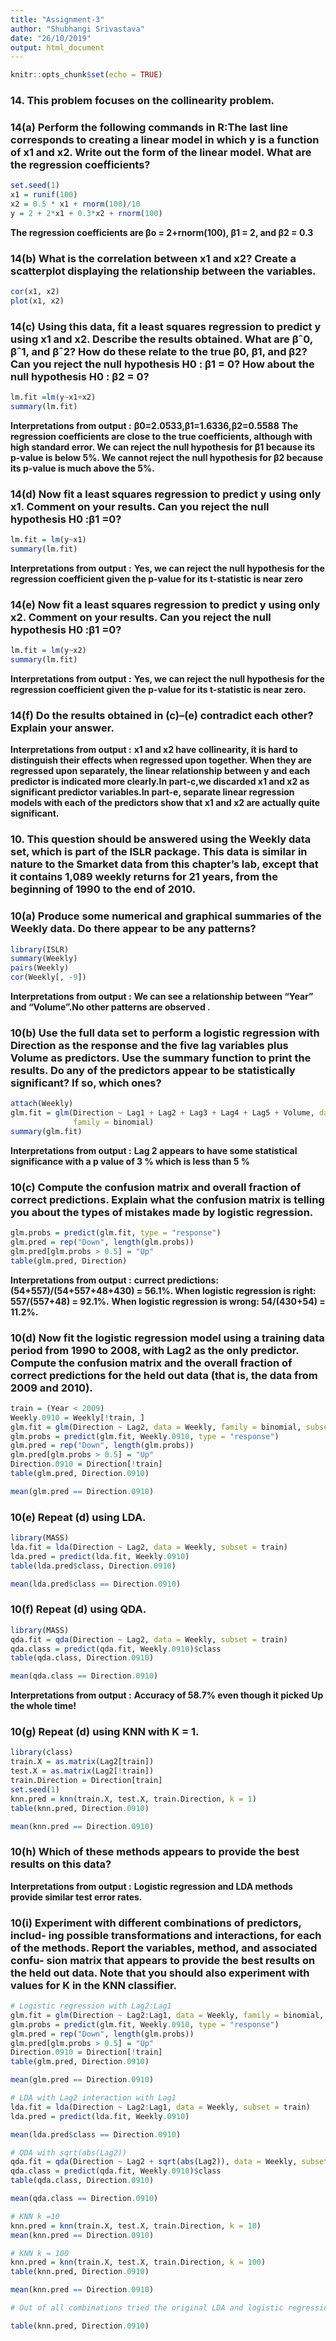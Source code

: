 ```yaml
---
title: "Assignment-3"
author: "Shubhangi Srivastava"
date: "26/10/2019"
output: html_document
---
```


```r
knitr::opts_chunk$set(echo = TRUE)
```

### 14. This problem focuses on the collinearity problem.

### 14(a) Perform the following commands in R:The last line corresponds to creating a linear model in which y is a function of x1 and x2. Write out the form of the linear model. What are the regression coefficients?

```r
set.seed(1)
x1 = runif(100)
x2 = 0.5 * x1 + rnorm(100)/10
y = 2 + 2*x1 + 0.3*x2 + rnorm(100)
```

**The regression coefficients are βo = 2+rnorm(100), β1 = 2, and β2 = 0.3**


### 14(b) What is the correlation between x1 and x2? Create a scatterplot displaying the relationship between the variables.

```r
cor(x1, x2)
plot(x1, x2)
```

### 14(c) Using this data, fit a least squares regression to predict y using x1 and x2. Describe the results obtained. What are βˆ0, βˆ1, and βˆ2? How do these relate to the true β0, β1, and β2? Can you reject the null hypothesis H0 : β1 = 0? How about the null hypothesis H0 : β2 = 0?

```r
lm.fit =lm(y~x1+x2)
summary(lm.fit)
```
**Interpretations from output :**
**β0=2.0533,β1=1.6336,β2=0.5588**
**The regression coefficients are close to the true coefficients, although with high standard error. We can reject the null hypothesis for β1 because its p-value is below 5%. We cannot reject the null hypothesis for β2 because its p-value is much above the 5%.**



### 14(d) Now fit a least squares regression to predict y using only x1. Comment on your results. Can you reject the null hypothesis H0 :β1 =0?
```r
lm.fit = lm(y~x1)
summary(lm.fit)
```
**Interpretations from output :**
**Yes, we can reject the null hypothesis for the regression coefficient given the p-value for its t-statistic is near zero**



### 14(e) Now fit a least squares regression to predict y using only x2. Comment on your results. Can you reject the null hypothesis H0 :β1 =0?
```r
lm.fit = lm(y~x2)
summary(lm.fit)
```
**Interpretations from output :**
**Yes, we can reject the null hypothesis for the regression coefficient given the p-value for its t-statistic is near zero.**


### 14(f) Do the results obtained in (c)–(e) contradict each other? Explain your answer.

**Interpretations from output :**
**x1 and x2 have collinearity, it is hard to distinguish their effects when regressed upon together. When they are regressed upon separately, the linear relationship between y and each predictor is indicated more clearly.In part-c,we discarded x1 and x2 as significant predictor variables.In part-e, separate linear regression models with each of the predictors show that x1 and x2 are actually quite significant.**



### 10. This question should be answered using the Weekly data set, which is part of the ISLR package. This data is similar in nature to the Smarket data from this chapter’s lab, except that it contains 1,089 weekly returns for 21 years, from the beginning of 1990 to the end of 2010.


### 10(a) Produce some numerical and graphical summaries of the Weekly data. Do there appear to be any patterns?
```r
library(ISLR)
summary(Weekly)
pairs(Weekly)
cor(Weekly[, -9])
```
**Interpretations from output :**
**We can see a relationship between "Year" and "Volume".No other patterns are observed .**



### 10(b) Use the full data set to perform a logistic regression with Direction as the response and the five lag variables plus Volume as predictors. Use the summary function to print the results. Do any of the predictors appear to be statistically significant? If so, which ones?
```r
attach(Weekly)
glm.fit = glm(Direction ~ Lag1 + Lag2 + Lag3 + Lag4 + Lag5 + Volume, data = Weekly, 
              family = binomial)
summary(glm.fit)
```
**Interpretations from output :**
**Lag 2 appears to have some statistical significance with a p value of 3 % which is less than 5 %**


### 10(c) Compute the confusion matrix and overall fraction of correct predictions. Explain what the confusion matrix is telling you about the types of mistakes made by logistic regression.
```r
glm.probs = predict(glm.fit, type = "response")
glm.pred = rep("Down", length(glm.probs))
glm.pred[glm.probs > 0.5] = "Up"
table(glm.pred, Direction)
```
**Interpretations from output :**
**currect predictions: (54+557)/(54+557+48+430) = 56.1%. **
**When logistic regression is right: 557/(557+48) = 92.1%.**
**When logistic regression is wrong: 54/(430+54) = 11.2%.**



### 10(d) Now fit the logistic regression model using a training data period from 1990 to 2008, with Lag2 as the only predictor. Compute the confusion matrix and the overall fraction of correct predictions for the held out data (that is, the data from 2009 and 2010).

```r
train = (Year < 2009)
Weekly.0910 = Weekly[!train, ]
glm.fit = glm(Direction ~ Lag2, data = Weekly, family = binomial, subset = train)
glm.probs = predict(glm.fit, Weekly.0910, type = "response")
glm.pred = rep("Down", length(glm.probs))
glm.pred[glm.probs > 0.5] = "Up"
Direction.0910 = Direction[!train]
table(glm.pred, Direction.0910)

mean(glm.pred == Direction.0910)
```


### 10(e) Repeat (d) using LDA.
```r
library(MASS)
lda.fit = lda(Direction ~ Lag2, data = Weekly, subset = train)
lda.pred = predict(lda.fit, Weekly.0910)
table(lda.pred$class, Direction.0910)

mean(lda.pred$class == Direction.0910)

```


### 10(f) Repeat (d) using QDA.

```r
library(MASS)
qda.fit = qda(Direction ~ Lag2, data = Weekly, subset = train)
qda.class = predict(qda.fit, Weekly.0910)$class
table(qda.class, Direction.0910)

mean(qda.class == Direction.0910)
```
**Interpretations from output :**
**Accuracy of 58.7% even though it picked Up the whole time!**



### 10(g) Repeat (d) using KNN with K = 1.

```r
library(class)
train.X = as.matrix(Lag2[train])
test.X = as.matrix(Lag2[!train])
train.Direction = Direction[train]
set.seed(1)
knn.pred = knn(train.X, test.X, train.Direction, k = 1)
table(knn.pred, Direction.0910)

mean(knn.pred == Direction.0910)

```


### 10(h) Which of these methods appears to provide the best results on this data?

**Interpretations from output :**
**Logistic regression and LDA methods provide similar test error rates.**

### 10(i) Experiment with different combinations of predictors, includ- ing possible transformations and interactions, for each of the methods. Report the variables, method, and associated confu- sion matrix that appears to provide the best results on the held out data. Note that you should also experiment with values for K in the KNN classifier.

```r
# Logistic regression with Lag2:Lag1
glm.fit = glm(Direction ~ Lag2:Lag1, data = Weekly, family = binomial, subset = train)
glm.probs = predict(glm.fit, Weekly.0910, type = "response")
glm.pred = rep("Down", length(glm.probs))
glm.pred[glm.probs > 0.5] = "Up"
Direction.0910 = Direction[!train]
table(glm.pred, Direction.0910)

mean(glm.pred == Direction.0910)

# LDA with Lag2 interaction with Lag1
lda.fit = lda(Direction ~ Lag2:Lag1, data = Weekly, subset = train)
lda.pred = predict(lda.fit, Weekly.0910)

mean(lda.pred$class == Direction.0910)

# QDA with sqrt(abs(Lag2))
qda.fit = qda(Direction ~ Lag2 + sqrt(abs(Lag2)), data = Weekly, subset = train)
qda.class = predict(qda.fit, Weekly.0910)$class
table(qda.class, Direction.0910)

mean(qda.class == Direction.0910)

# KNN k =10
knn.pred = knn(train.X, test.X, train.Direction, k = 10)
mean(knn.pred == Direction.0910)

# KNN k = 100
knn.pred = knn(train.X, test.X, train.Direction, k = 100)
table(knn.pred, Direction.0910)

mean(knn.pred == Direction.0910)

# Out of all combinations tried the original LDA and logistic regression have better performance in terms of test error rate.

table(knn.pred, Direction.0910)
```
